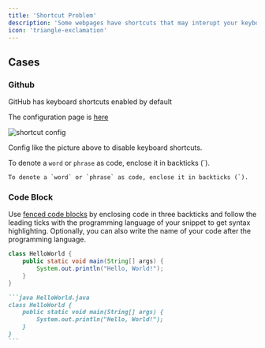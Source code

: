 ```yaml
---
title: 'Shortcut Problem'
description: 'Some webpages have shortcuts that may interupt your keyboard inputs.'
icon: 'triangle-exclamation'
---
```


## Cases

### Github

GitHub has keyboard shortcuts enabled by default

The configuration page is [here](https://github.com/settings/accessibility)

<img
  className="rounded-2xl"
  src="/images/githubshortcut.png"
  alt="shortcut config"
/>

Config like the picture above to disable keyboard shortcuts.

To denote a `word` or `phrase` as code, enclose it in backticks (`).

```
To denote a `word` or `phrase` as code, enclose it in backticks (`).
```

### Code Block

Use [fenced code blocks](https://www.markdownguide.org/extended-syntax/#fenced-code-blocks) by enclosing code in three backticks and follow the leading ticks with the programming language of your snippet to get syntax highlighting. Optionally, you can also write the name of your code after the programming language.

```java HelloWorld.java
class HelloWorld {
    public static void main(String[] args) {
        System.out.println("Hello, World!");
    }
}
```

````md
```java HelloWorld.java
class HelloWorld {
    public static void main(String[] args) {
        System.out.println("Hello, World!");
    }
}
```
````

